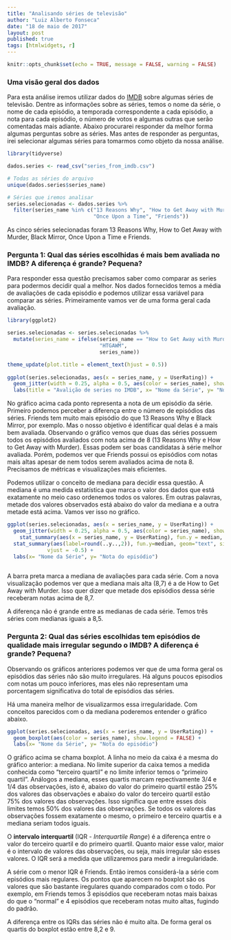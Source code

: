 ```yaml
---
title: "Analisando séries de televisão"
author: "Luiz Alberto Fonseca"
date: "18 de maio de 2017"
layout: post
published: true
tags: [htmlwidgets, r]
---
```

```r
knitr::opts_chunk$set(echo = TRUE, message = FALSE, warning = FALSE)
```

### Uma visão geral dos dados

Para esta análise iremos utilizar dados do [IMDB](http://www.imdb.com/) sobre algumas séries de televisão. Dentre as informações sobre as séries, temos o nome da série, o nome de cada episódio, a temporada correspondente a cada episódio, a nota para cada episódio, o número de votos e algumas outras que serão comentadas mais adiante. Abaixo procurarei responder da melhor forma algumas perguntas sobre as séries. Mas antes de responder as perguntas, irei selecionar algumas séries para tomarmos como objeto da nossa análise.

```r
library(tidyverse)

dados.series <- read_csv("series_from_imdb.csv")

# Todas as séries do arquivo
unique(dados.series$series_name)

# Séries que iremos analisar
series.selecionadas <- dados.series %>% 
  filter(series_name %in% c("13 Reasons Why", "How to Get Away with Murder", "Black Mirror",
                            "Once Upon a Time", "Friends"))
```

As cinco séries selecionadas foram 13 Reasons Why, How to Get Away with Murder, Black Mirror, Once Upon a Time e Friends.

### Pergunta 1: Qual das séries escolhidas é mais bem avaliada no IMDB? A diferença é grande? Pequena? 

Para responder essa questão precisamos saber como comparar as series para podermos decidir qual a melhor. Nos dados fornecidos temos a média de avaliações de cada episódio e podemos utilizar essa variável para comparar as séries. Primeiramente vamos ver de uma forma geral cada avaliação.

```r
library(ggplot2)

series.selecionadas <- series.selecionadas %>%
  mutate(series_name = ifelse(series_name == "How to Get Away with Murder",
                              "HTGAWM",
                              series_name))

theme_update(plot.title = element_text(hjust = 0.5))
  
ggplot(series.selecionadas, aes(x = series_name, y = UserRating)) +
  geom_jitter(width = 0.25, alpha = 0.5, aes(color = series_name), show.legend = F) +
  labs(title = "Avalição de series no IMDB", x= "Nome da Série", y= "Nota do episódio")
```

No gráfico acima cada ponto representa a nota de um episódio da série. Primeiro podemos perceber a diferença entre o número de episódios das séries. Friends tem muito mais episódio do que 13 Reasons Why e Black Mirror, por exemplo. Mas o nosso objetivo é identificar qual delas é a mais bem avaliada. Observando o gráfico vemos que duas das séries possuem todos os episódios avaliados com nota acima de 8 (13 Reasons Why e How to Get Away with Murder). Essas podem ser boas candidatas à série melhor avaliada. Porém, podemos ver que Friends possui os episódios com notas mais altas apesar de nem todos serem avaliados acima de nota 8. Precisamos de métricas e visualizações mais eficientes.

Podemos utilizar o conceito de mediana para decidir essa questão. A mediana é uma medida estatística que marca o valor dos dados que está exatamente no meio caso ordenemos todos os valores. Em outras palavras, metade dos valores observados está abaixo do valor da mediana e a outra metade está acima. Vamos ver isso no gráfico.

```r
ggplot(series.selecionadas, aes(x = series_name, y = UserRating)) +
  geom_jitter(width = 0.25, alpha = 0.5, aes(color = series_name), show.legend = F)  +
    stat_summary(aes(x = series_name, y = UserRating), fun.y = median, fun.ymin = median, fun.ymax = median, geom = "crossbar", width = 0.5, inherit.aes = FALSE) +
  stat_summary(aes(label=round(..y..,2)), fun.y=median, geom="text", size=5,
             vjust = -0.5) +
  labs(x= "Nome da Série", y= "Nota do episódio")
   
```

A barra preta marca a mediana de avaliações para cada série. Com a nova visualização podemos ver que a mediana mais alta (8,7) é a de How to Get Away with Murder. Isso quer dizer que metade dos episódios dessa série receberam notas acima de 8,7. 

A diferença não é grande entre as medianas de cada série. Temos três séries com medianas iguais a 8,5. 

### Pergunta 2: Qual das séries escolhidas tem episódios de qualidade mais irregular segundo o IMDB? A diferença é grande? Pequena?

Observando os gráficos anteriores podemos ver que de uma forma geral os episódios das séries não são muito irregulares. Há alguns poucos episodios com notas um pouco inferiores, mas eles não representam uma porcentagem significativa do total de episódios das séries. 

Há uma maneira melhor de visualizarmos essa irregularidade. Com conceitos parecidos com o da mediana poderemos entender o gráfico abaixo.

```r
ggplot(series.selecionadas, aes(x = series_name, y = UserRating)) +
  geom_boxplot(aes(color = series_name), show.legend = FALSE) +
  labs(x= "Nome da Série", y= "Nota do episódio")
```

O gráfico acima se chama boxplot. A linha no meio da caixa é a mesma do gráfico anterior: a mediana. No limite superior da caixa temos a medida conhecida como "terceiro quartil" e no limite inferior temos o "primeiro quartil". Análogos a mediana, esses quartis marcam repectivamente 3/4 e 1/4 das observações, isto é, abaixo do valor do primeiro quartil estão 25% dos valores das observações e abaixo do valor do terceiro quartil estão 75% dos valores das observações. Isso significa que entre esses dois limites temos 50% dos valores das observações. Se todos os valores das observações fossem exatamente o mesmo, o primeiro e terceiro quartis e a mediana seriam todos iguais. 

O <b>intervalo interquartil</b> (IQR - <i>Interquartile Range</i>) é a diferença entre o valor do terceiro quartil e do primeiro quartil. Quanto maior esse valor, maior é o intervalo de valores das observações, ou seja, mais irregular são esses valores. O IQR será a medida que utilizaremos para medir a irregularidade.

A série com o menor IQR é Friends. Então iremos considerá-la a série com episódios mais regulares. Os pontos que aparecem no boxplot são os valores que são bastante iregulares quando comparados com o todo. Por exemplo, em Friends temos 3 episódios que receberam notas mais baixas do que o "normal" e 4 episódios que receberam notas muito altas, fugindo do padrão. 

A diferença entre os IQRs das séries não é muito alta. De forma geral os quartis do boxplot estão entre 8,2 e 9.
























